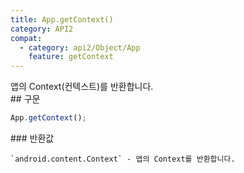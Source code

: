 ```yaml
---
title: App.getContext()
category: API2
compat:
  - category: api2/Object/App
    feature: getContext
---
```


<Section>
  앱의 Context(컨텍스트)를 반환합니다.
</Section>
<Section>
  ## 구문

  ~~~js
  App.getContext();
  ~~~

  <Section>
    ### 반환값

    `android.content.Context` - 앱의 Context를 반환합니다.
  </Section>
</Section>